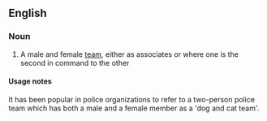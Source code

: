 ==English==

===Noun===
{{en-noun|[[dog]] and [[cat]]|dogs and cats}}

# {{idiom}} A male and female [[team]], either as associates or where one is the second in command to the other

====Usage notes====
It has been popular in police organizations to refer to a two-person police team which has both a male and a female member as a 'dog and cat team'.